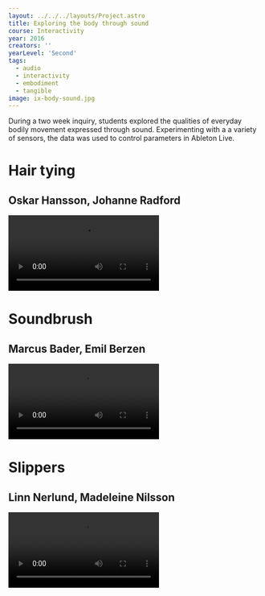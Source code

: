 ---
layout: ../../../layouts/Project.astro
title: Exploring the body through sound
course: Interactivity
year: 2016
creators: ''
yearLevel: 'Second'
tags:
  - audio
  - interactivity
  - embodiment
  - tangible
image: ix-body-sound.jpg
---


During a two week inquiry, students explored the qualities of everyday bodily movement expressed through sound. Experimenting with a a variety of sensors, the data was used to control parameters in Ableton Live.

<div className="narrow section">

# Hair tying
## Oskar Hansson, Johanne Radford

<video autoplay src="ix-hair-1.webm" title="A sketch using bend sensors" />

</div>

<div className="narrow section">

# Soundbrush
## Marcus Bader, Emil Berzen

<video autoplay src="ix-soundbrush.webm" title="Does hearing how you work with a brush change your way of painting?" />

</div>

<div className="narrow section">

# Slippers
## Linn Nerlund, Madeleine Nilsson

<video autoplay src="ix-slippers.webm" title="Experimenting with different sensor placement on the slippers" />

</div>
